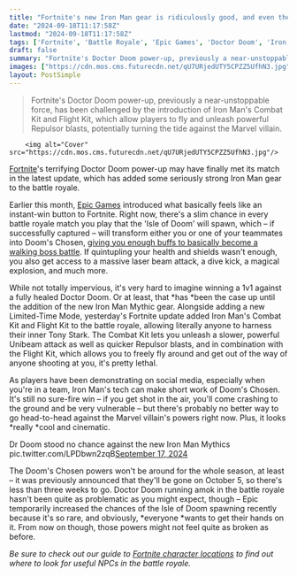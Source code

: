 ```yaml
---
title: "Fortnite's new Iron Man gear is ridiculously good, and even the overpowered Doctor Doom powers are struggling against it"
date: "2024-09-18T11:17:58Z"
lastmod: "2024-09-18T11:17:58Z"
tags: ['Fortnite', 'Battle Royale', 'Epic Games', 'Doctor Doom', 'Iron Man', 'Mythic Gear', 'Limited-Time Mode', 'Marvel']
draft: false
summary: "Fortnite's Doctor Doom power-up, previously a near-unstoppable force, has been challenged by the introduction of Iron Man's Combat Kit and Flight Kit, which allow players to fly and unleash powerful Repulsor blasts, potentially turning the tide against the Marvel villain."
images: ["https://cdn.mos.cms.futurecdn.net/qU7URjedUTY5CPZZ5UfhN3.jpg"]
layout: PostSimple
---
```

> Fortnite's Doctor Doom power-up, previously a near-unstoppable force, has been challenged by the introduction of Iron Man's Combat Kit and Flight Kit, which allow players to fly and unleash powerful Repulsor blasts, potentially turning the tide against the Marvel villain.


        <img alt="Cover" src="https://cdn.mos.cms.futurecdn.net/qU7URjedUTY5CPZZ5UfhN3.jpg"/>
        
[<u>Fortnite</u>](https://www.gamesradar.com/fortnite-guide/)'s terrifying Doctor Doom power-up may have finally met its match in the latest update, which has added some seriously strong Iron Man gear to the battle royale.

Earlier this month, [Epic Games](https://www.gamesradar.com/tag/epic-games/) introduced what basically feels like an instant-win button to Fortnite. Right now, there's a slim chance in every battle royale match you play that the 'Isle of Doom' will spawn, which – if successfully captured – will transform either you or one of your teammates into Doom's Chosen, [<u>giving you enough buffs to basically become a walking boss battle</u>](https://www.gamesradar.com/games/fortnite/fortnites-new-doctor-doom-update-has-the-chance-to-turn-you-into-a-living-breathing-boss-battle-with-enormous-laser-beams-and-an-even-bigger-health-bar/). If quintupling your health and shields wasn't enough, you also get access to a massive laser beam attack, a dive kick, a magical explosion, and much more. 

While not totally impervious, it's very hard to imagine winning a 1v1 against a fully healed Doctor Doom. Or at least, that *has *been the case up until the addition of the new Iron Man Mythic gear. Alongside adding a new Limited-Time Mode, yesterday's Fortnite update added Iron Man's Combat Kit and Flight Kit to the battle royale, allowing literally anyone to harness their inner Tony Stark. The Combat Kit lets you unleash a slower, powerful Unibeam attack as well as quicker Repulsor blasts, and in combination with the Flight Kit, which allows you to freely fly around and get out of the way of anyone shooting at you, it's pretty lethal.

As players have been demonstrating on social media, especially when you're in a team, Iron Man's tech can make short work of Doom's Chosen. It's still no sure-fire win – if you get shot in the air, you'll come crashing to the ground and be very vulnerable – but there's probably no better way to go head-to-head against the Marvel villain's powers right now. Plus, it looks *really *cool and cinematic. 

Dr Doom stood no chance against the new Iron Man Mythics pic.twitter.com/LPDbwn2zqB[September 17, 2024](https://twitter.com/NotRealms/status/1836000157168738557)

The Doom's Chosen powers won't be around for the whole season, at least – it was previously announced that they'll be gone on October 5, so there's less than three weeks to go. Doctor Doom running amok in the battle royale hasn't been quite as problematic as you might expect, though – Epic temporarily increased the chances of the Isle of Doom spawning recently because it's so rare, and obviously, *everyone *wants to get their hands on it. From now on though, those powers might not feel quite as broken as before. 

*Be sure to check out our guide to *[<u><em>Fortnite character locations</em></u>](https://www.gamesradar.com/fortnite-characters-locations/)* to find out where to look for useful NPCs in the battle royale.* 
        